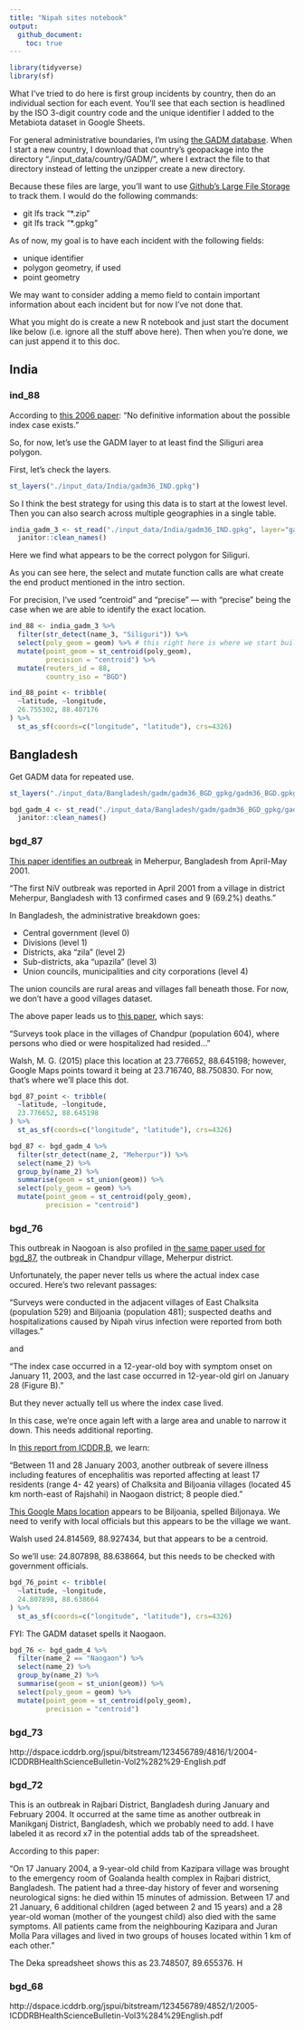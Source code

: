 ```yaml
---
title: "Nipah sites notebook"
output:
  github_document:
    toc: true
---
```


```r
library(tidyverse)
library(sf)
```

What I've tried to do here is first group incidents by country, then do an individual section for each event. You'll see that each section is headlined by the ISO 3-digit country code and the unique identifier I added to the Metabiota dataset in Google Sheets.

For general administrative boundaries, I'm using [the GADM database](https://gadm.org/). When I start a new country, I download that country's geopackage into the directory "./input_data/country/GADM/", where I extract the file to that directory instead of letting the unzipper create a new directory. 

Because these files are large, you'll want to use [Github's Large File Storage](https://git-lfs.github.com/) to track them. I would do the following commands:

* git lfs track "*.zip"
* git lfs track "*.gpkg"

As of now, my goal is to have each incident with the following fields:

* unique identifier
* polygon geometry, if used
* point geometry

We may want to consider adding a memo field to contain important information about each incident but for now I've not done that. 

What you might do is create a new R notebook and just start the document like below (i.e. ignore all the stuff above here). Then when you're done, we can just append it to this doc. 



## India

### ind_88

According to [this 2006 paper](https://www.ncbi.nlm.nih.gov/pmc/articles/PMC3373078/): “No definitive information about the possible index case exists.”

So, for now, let’s use the GADM layer to at least find the Siliguri area polygon.

First, let’s check the layers.

```r
st_layers("./input_data/India/gadm36_IND.gpkg")
```

So I think the best strategy for using this data is to start at the lowest level. Then you can also search across multiple geographies in a single table.

```r
india_gadm_3 <- st_read("./input_data/India/gadm36_IND.gpkg", layer="gadm36_IND_3") %>%
  janitor::clean_names()
```

Here we find what appears to be the correct polygon for Siliguri.

As you can see here, the select and mutate function calls are what create the end product mentioned in the intro section.

For precision, I've used "centroid" and "precise" --- with "precise" being the case when we are able to identify the exact location.

```r
ind_88 <- india_gadm_3 %>%
  filter(str_detect(name_3, "Siliguri")) %>%
  select(poly_geom = geom) %>% # this right here is where we start building the end dataset
  mutate(point_geom = st_centroid(poly_geom),
         precision = "centroid") %>%
  mutate(reuters_id = 88,
         country_iso = "BGD")
```


```r
ind_88_point <- tribble(
  ~latitude, ~longitude,
  26.755302, 88.407176
) %>%
  st_as_sf(coords=c("longitude", "latitude"), crs=4326) 
```




## Bangladesh

Get GADM data for repeated use. 

```r
st_layers("./input_data/Bangladesh/gadm/gadm36_BGD_gpkg/gadm36_BGD.gpkg")
```

```r
bgd_gadm_4 <- st_read("./input_data/Bangladesh/gadm/gadm36_BGD_gpkg/gadm36_BGD.gpkg", layer="gadm36_BGD_4") %>%
  janitor::clean_names()

```


### bgd_87

[This paper identifies an outbreak](https://onlinelibrary.wiley.com/doi/full/10.1002/rmv.2010) in Meherpur, Bangladesh from April-May 2001. 

"The first NiV outbreak was reported in April 2001 from a village in district Meherpur, Bangladesh with 13 confirmed cases and 9 (69.2%) deaths."

In Bangladesh, the administrative breakdown goes:

* Central government (level 0)
* Divisions (level 1)
* Districts, aka "zila" (level 2)
* Sub-districts, aka "upazila" (level 3)
* Union councils, municipalities and city corporations (level 4)

The union councils are rural areas and villages fall beneath those. For now, we don't have a good villages dataset. 

The above paper leads us to [this paper](https://www.ncbi.nlm.nih.gov/pmc/articles/PMC3323384/pdf/04-0701.pdf), which says:

"Surveys took place in the villages of Chandpur (population 604), where persons who died or were hospitalized had resided..."

Walsh, M. G. (2015) place this location at 23.776652, 88.645198; however, Google Maps points toward it being at 23.716740, 88.750830. For now, that's where we'll place this dot. 


```r
bgd_87_point <- tribble(
  ~latitude, ~longitude,
  23.776652, 88.645198
) %>%
  st_as_sf(coords=c("longitude", "latitude"), crs=4326) 
```



```r
bgd_87 <- bgd_gadm_4 %>%
  filter(str_detect(name_2, "Meherpur")) %>%
  select(name_2) %>%
  group_by(name_2) %>%
  summarise(geom = st_union(geom)) %>%
  select(poly_geom = geom) %>%
  mutate(point_geom = st_centroid(poly_geom),
         precision = "centroid")
```

### bgd_76

This outbreak in Naogoan is also profiled in [the same paper used for bgd_87]((https://www.ncbi.nlm.nih.gov/pmc/articles/PMC3323384/pdf/04-0701.pdf)), the outbreak in Chandpur village, Meherpur district. 

Unfortunately, the paper never tells us where the actual index case occured. Here's two relevant passages: 

"Surveys were conducted in the adjacent villages of East Chalksita (population 529) and Biljoania (population 481); suspected deaths and hospitalizations caused by Nipah virus infection were reported from both villages."

and 

"The index case occurred in a 12-year-old boy with symptom onset on January 11, 2003, and the last case occurred in 12-year-old girl on January 28 (Figure B)."

But they never actually tell us where the index case lived.  

In this case, we're once again left with a large area and unable to narrow it down. This needs additional reporting. 


In [this report from ICDDR,B](http://dspace.icddrb.org/jspui/bitstream/123456789/4811/1/2003-ICDDRBHealthScienceBulletin-Vol1%285%29-English.pdf), we learn:

"Between 11 and 28 January 2003, another outbreak of severe illness including
features of encephalitis was reported affecting at least 17 residents (range 4-
42 years) of Chalksita and Biljoania villages (located 45 km north-east of
Rajshahi) in Naogaon district; 8 people died."

[This Google Maps location](https://www.google.com/maps/place/24%C2%B048'28.4%22N+88%C2%B038'19.2%22E/@24.8064987,88.6364829,16.92z/data=!4m14!1m7!3m6!1s0x39fb83568ef5d7b5:0xec5214898346b1dd!2sBil+Joania,+Bangladesh!3b1!8m2!3d24.8068232!4d88.6392106!3m5!1s0x0:0xbaf409df986e3b12!7e2!8m2!3d24.8078976!4d88.6386637) appears to be Biljoania, spelled Biljonaya. We need to verify with local officials but this appears to be the village we want. 

Walsh used 24.814569, 88.927434, but that appears to be a centroid. 

So we'll use: 24.807898, 88.638664, but this needs to be checked with government officials. 



```r
bgd_76_point <- tribble(
  ~latitude, ~longitude,
  24.807898, 88.638664
) %>%
  st_as_sf(coords=c("longitude", "latitude"), crs=4326) 
```







FYI: The GADM dataset spells it Naogaon. 

```r
bgd_76 <- bgd_gadm_4 %>%
  filter(name_2 == "Naogaon") %>%
  select(name_2) %>%
  group_by(name_2) %>%
  summarise(geom = st_union(geom)) %>%
  select(poly_geom = geom) %>%
  mutate(point_geom = st_centroid(poly_geom),
         precision = "centroid")
```


### bgd_73

http://dspace.icddrb.org/jspui/bitstream/123456789/4816/1/2004-ICDDRBHealthScienceBulletin-Vol2%282%29-English.pdf



### bgd_72

This is an outbreak in Rajbari District, Bangladesh during January and February 2004. It occurred at the same time as another outbreak in Manikganj District, Bangladesh, which we probably need to add. I have labeled it as record x7 in the potential adds tab of the spreadsheet. 

According to this paper:

"On 17 January 2004, a 9-year-old child from Kazipara village was brought to the emergency room of Goalanda health complex in Rajbari district, Bangladesh. The patient had a three-day history of fever and worsening neurological signs: he died within 15 minutes of admission. Between 17 and 21 January, 6 additional children (aged between 2 and 15 years) and a 28 year-old woman (mother of the youngest child) also died with the same symptoms. All patients came from the neighbouring Kazipara and Juran Molla Para villages and lived in two groups of houses located within 1 km of each other."

The Deka spreadsheet shows this as 23.748507, 89.655376. H	




### bgd_68 

http://dspace.icddrb.org/jspui/bitstream/123456789/4852/1/2005-ICDDRBHealthScienceBulletin-Vol3%284%29English.pdf


